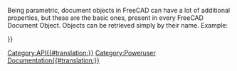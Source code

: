 <languages/>
{{VeryImportantMessage|(October 2019) Diese Seite nicht bearbeiten. Die Informationen sind unvollständig und veraltet. Zur neuesten API siehe [https://www.freecad.org/api autogenerated API documentation] (engl.) oder erstelle selbst die Dokumentation, siehe dazu [[Source documentation/de|Quelldokumentation]].}}

<div lang="en" dir="ltr" class="mw-content-ltr">
Being parametric, document objects in FreeCAD can have a lot of additional properties, but these are the basic ones, present in every FreeCAD Document Object. Objects can be retrieved simply by their name. Example:
</div>
{{Code|code=
myObj = FreeCAD.ActiveDocument.myObjectName
print myObj.PropertiesList
}}

<div lang="en" dir="ltr" class="mw-content-ltr">
{{APIProperty|Content|An XML representation of the properties of an object.}}
{{APIProperty|Label|Gets/sets the objects label. The string can be unicode.}}
{{APIProperty|Name|The unique name of an object.}}
{{APIProperty|Placement|Gets/sets the Placement of an object. A placement defines an orientation (rotation) and a position (base) in 3D space. It is used when no scaling or other distortion is needed.}}
{{APIProperty|PropertiesList|A list of the properties of an object}}
{{APIProperty|State|The FreeCAD state of an object (ie. if it needs to be recomputed)}}
{{APIProperty|Type|A string describing the type of an object}}
{{APIProperty|ViewObject|The associated View Provider (FreeCADGUI object) of an object}}
{{APIFunction|getAllDerivedFrom| | |All descendants of this object}}
{{APIFunction|getDocumentationOfProperty| | |The documentation string of the property of this class.}}
{{APIFunction|getGroupOfProperty| | |The name of the group which the property belongs to in this class. The properties are sorted in different named groups for convenience.}}
{{APIFunction|getPropertyByName| | |The value of a named property.}}
{{APIFunction|getTypeOfProperty| | |The type of a named property. This can be (Hidden,ReadOnly,Output) or any combination.}}
{{APIFunction|isDerivedFrom| | |True if given type is a father}}
{{APIFunction|purgeTouched| |Marks the object as unchanged| }}
{{APIFunction|touch| |Marks the object as changed (touched)| }}
</div>

{{Userdocnavi{{#translation:}}}}
[[Category:API{{#translation:}}]]
[[Category:Poweruser Documentation{{#translation:}}]]
{{clear}}